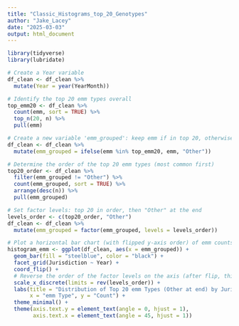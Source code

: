 ```yaml
---
title: "Classic_Histograms_top_20_Genotypes"
author: "Jake_Lacey"
date: "2025-03-03"
output: html_document
---
```


```r
library(tidyverse)
library(lubridate)

# Create a Year variable
df_clean <- df_clean %>%
  mutate(Year = year(YearMonth))

# Identify the top 20 emm types overall
top_emm20 <- df_clean %>%
  count(emm, sort = TRUE) %>%
  top_n(20, n) %>%
  pull(emm)

# Create a new variable 'emm_grouped': keep emm if in top 20, otherwise "Other"
df_clean <- df_clean %>%
  mutate(emm_grouped = ifelse(emm %in% top_emm20, emm, "Other"))

# Determine the order of the top 20 emm types (most common first)
top20_order <- df_clean %>%
  filter(emm_grouped != "Other") %>%
  count(emm_grouped, sort = TRUE) %>%
  arrange(desc(n)) %>%
  pull(emm_grouped)

# Set factor levels: top 20 in order, then "Other" at the end
levels_order <- c(top20_order, "Other")
df_clean <- df_clean %>%
  mutate(emm_grouped = factor(emm_grouped, levels = levels_order))

# Plot a horizontal bar chart (with flipped y-axis order) of emm counts, facetted by Jurisdiction (rows) and Year (columns)
histogram_emm <- ggplot(df_clean, aes(x = emm_grouped)) +
  geom_bar(fill = "steelblue", color = "black") +
  facet_grid(Jurisdiction ~ Year) +
  coord_flip() +
  # Reverse the order of the factor levels on the axis (after flip, this is the vertical axis)
  scale_x_discrete(limits = rev(levels_order)) +
  labs(title = "Distribution of Top 20 emm Types (Other at end) by Jurisdiction and Year",
       x = "emm Type", y = "Count") +
  theme_minimal() +
  theme(axis.text.y = element_text(angle = 0, hjust = 1),
        axis.text.x = element_text(angle = 45, hjust = 1))

```